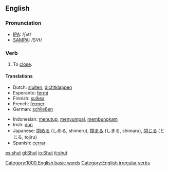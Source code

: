 ==English==

===Pronunciation===
*[[International Phonetic Alphabet|IPA]]: /ʃʌt/
*[[SAMPA]]: /SVt/

===Verb===
{{conj|shut|shuts|shut|shut|shutting}}

# To [[close]].

====Translations====
{{top}}
*Dutch: [[sluiten]], [[dichtklappen]]
*Esperanto: [[fermi]]
*Finnish: [[sulkea]]
*French: [[fermer]]
*German: [[schließen]]
{{mid}}
*Indonesian: [[tutup|menutup]], [[sumpal|menyumpal]], [[bungkam|membungkam]]
*Irish: [[dún]]
*Japanese: [[閉める]] (しめる, shimeru), [[閉まる]] (しまる, shimaru), [[閉じる]] (とじる, tojiru)
*Spanish: [[cerrar]]
{{bottom}}

[[Category:1000 English basic words]]
[[Category:English irregular verbs]]

[[es:shut]]
[[gl:Shut]]
[[io:Shut]]
[[it:shut]]